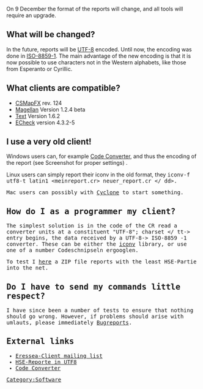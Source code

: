On 9 December the format of the reports will change, and all tools will require an upgrade.

== What will be changed? ==

In the future, reports will be [http://en.wikipedia.org/wiki/UTF-8 UTF-8] encoded. Until now, the encoding was done in [http://en.wikipedia.org/wiki/ISO-8859-1#ISO-8859-1 ISO-8859-1]. The main advantage of the new encoding  is that it is now possible to use characters not in the Western alphabets, like those from Esperanto or Cyrillic.

== What clients are compatible? ==

* [[CSMapFX]] rev. 124
* [[Magellan]] Version 1.2.4 beta
* [[Text]] Version 1.6.2
* [[ECheck]] version 4.3.2-5

== I use a very old client! ==

Windows users can, for example [http://sourceforge.net/project/downloading.php?group_id=181990&use_mirror=switch&filename=CpConverter_v0.1.3.zip&32502743 Code Converter], and thus the encoding of the report (see Screenshot for proper settings) .

Linux users can simply report their iconv in the old format, they <tt> iconv-f utf8-t latin1 <meinreport.cr> neuer_report.cr </ dd>.

Mac users can possibly with [http://free.abracode.com/cyclone/ Cyclone] to start something.

== How do I as a programmer my client? ==

The simplest solution is in the code of the CR read a converter units at a constituent <tt> "UTF-8"; charset </ tt-> entry begins, the data received by a UTF-8-> ISO-8859 -1 converter. These can be either the [http://en.wikipedia.org/wiki/Iconv iconv] library, or use one of a number Codeschnipseln ergooglen.

To test I [http://enno.homeunix.net/tmp/hse-reports.zip here] a ZIP file reports with the least HSE-Partie into the net.

== Do I have to send my commands little respect? ==

I have since been a number of tests to ensure that nothing should go wrong. However, if problems should arise with umlauts, please immediately [http://eressea.upb.de/mantis/ Bugreports].

== External links ==

* [Http://groups.google.com/group/eressea-client Eressea-Client mailing list]
* [Http://enno.homeunix.net/tmp/hse-reports.zip HSE-Reporte in UTF8]
* [Http://sourceforge.net/projects/cp-converter/ Code Converter]

[[Category:Software]]
